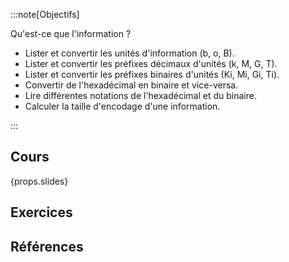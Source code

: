 :::note[Objectifs]

Qu'est-ce que l'information ?

- Lister et convertir les unités d'information (b, o, B).
- Lister et convertir les préfixes décimaux d'unités (k, M, G, T).
- Lister et convertir les préfixes binaires d'unités (Ki, Mi, Gi, Ti).
- Convertir de l'hexadécimal en binaire et vice-versa.
- Lire différentes notations de l'hexadécimal et du binaire.
- Calculer la taille d'encodage d'une information.

:::

## Cours

{props.slides}

## Exercices

## Références
